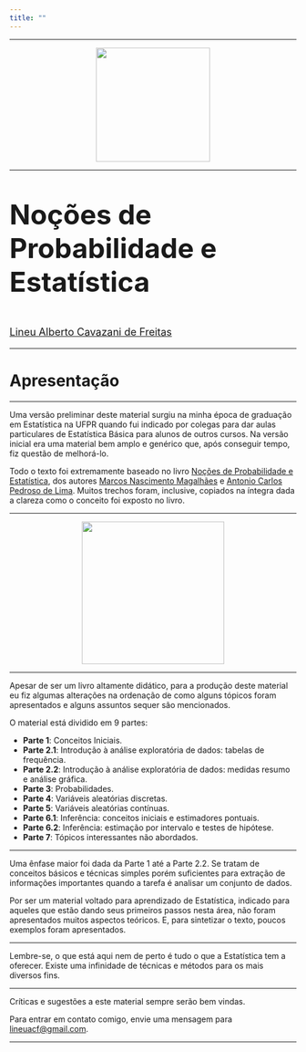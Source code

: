 ```yaml
---
title: ""
---
```


---

<center>
<img src="img/logo6.png" width=200 height=200>
</center>

---

<font size="8"> 
<p align=”center”> <b> Noções de Probabilidade e Estatística </b> </center>
</font>

<font size="4"> 
<p align=”center”> [Lineu Alberto Cavazani de Freitas](https://lineu96.github.io/st/) </center>
</font> 

---

# **Apresentação**

---

Uma versão preliminar deste material surgiu na minha época de graduação em Estatística na UFPR quando fui indicado por colegas para dar aulas particulares de Estatística Básica para alunos de outros cursos. Na versão inicial era uma material bem amplo e genérico que, após conseguir tempo, fiz questão de melhorá-lo.

Todo o texto foi extremamente baseado no livro [Noções de Probabilidade e Estatística](https://www.ime.usp.br/~noproest/doku.php), dos autores [Marcos Nascimento Magalhães](https://www.ime.usp.br/~marcos/) e [Antonio Carlos Pedroso de Lima](https://www.ime.usp.br/~acarlos/doku.php). Muitos trechos foram, inclusive, copiados na íntegra dada a clareza como o conceito foi exposto no livro. 

---

<center>
<img src="img/capa.jpg" width=250 height=250>
</center>

---

Apesar de ser um livro altamente didático, para a produção deste material eu fiz algumas alterações na ordenação de como alguns tópicos foram apresentados e alguns assuntos sequer são mencionados. 

O material está dividido em 9 partes:

 - **Parte 1**: Conceitos Iniciais.
 - **Parte 2.1**: Introdução à análise exploratória de dados: tabelas de frequência.
 - **Parte 2.2**: Introdução à análise exploratória de dados: medidas resumo e análise gráfica.
 - **Parte 3**: Probabilidades.
 - **Parte 4**: Variáveis aleatórias discretas.
 - **Parte 5**: Variáveis aleatórias contínuas.
 - **Parte 6.1**: Inferência: conceitos iniciais e estimadores pontuais.
 - **Parte 6.2**: Inferência: estimação por intervalo e testes de hipótese.
 - **Parte 7**: Tópicos interessantes não abordados.
 
---

Uma ênfase maior foi dada da Parte 1 até a Parte 2.2. Se tratam de conceitos básicos e técnicas simples porém suficientes para extração de informações importantes quando a tarefa é analisar um conjunto de dados.

Por ser um material voltado para aprendizado de Estatística, indicado para aqueles que estão dando seus primeiros passos nesta área, não foram apresentados muitos aspectos teóricos. E, para sintetizar o texto, poucos exemplos foram apresentados. 

---

Lembre-se, o que está aqui nem de perto é tudo o que a Estatística tem a oferecer. Existe uma infinidade de técnicas e métodos para os mais diversos fins.

---

Críticas e sugestões a este material sempre serão bem vindas.

Para entrar em contato comigo, envie uma mensagem para <lineuacf@gmail.com>.

---

<div class="tocify-extend-page" data-unique="tocify-extend-page" style="height: 0;"></div>